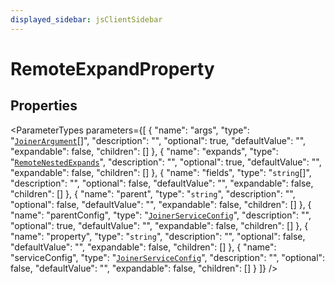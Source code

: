 ```yaml
---
displayed_sidebar: jsClientSidebar
---
```



# RemoteExpandProperty

## Properties

<ParameterTypes parameters={[
  {
    "name": "args",
    "type": "[`JoinerArgument`](internal.internal-1.JoinerArgument.mdx)[]",
    "description": "",
    "optional": true,
    "defaultValue": "",
    "expandable": false,
    "children": []
  },
  {
    "name": "expands",
    "type": "[`RemoteNestedExpands`](internal.internal-1.RemoteNestedExpands.mdx)",
    "description": "",
    "optional": true,
    "defaultValue": "",
    "expandable": false,
    "children": []
  },
  {
    "name": "fields",
    "type": "`string`[]",
    "description": "",
    "optional": false,
    "defaultValue": "",
    "expandable": false,
    "children": []
  },
  {
    "name": "parent",
    "type": "`string`",
    "description": "",
    "optional": false,
    "defaultValue": "",
    "expandable": false,
    "children": []
  },
  {
    "name": "parentConfig",
    "type": "[`JoinerServiceConfig`](internal.internal-1.JoinerServiceConfig.mdx)",
    "description": "",
    "optional": true,
    "defaultValue": "",
    "expandable": false,
    "children": []
  },
  {
    "name": "property",
    "type": "`string`",
    "description": "",
    "optional": false,
    "defaultValue": "",
    "expandable": false,
    "children": []
  },
  {
    "name": "serviceConfig",
    "type": "[`JoinerServiceConfig`](internal.internal-1.JoinerServiceConfig.mdx)",
    "description": "",
    "optional": false,
    "defaultValue": "",
    "expandable": false,
    "children": []
  }
]} />
